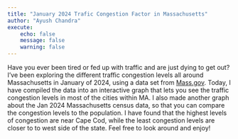 ```yaml
---
title: "January 2024 Trafic Congestion Factor in Massachusetts"
author: "Ayush Chandra"
execute:
    echo: false
    message: false
    warning: false
---
```


Have you ever been tired or fed up with traffic and are just dying to get out? I've been exploring the different traffic congestion levels all around Massachusetts in January of 2024, using a data set from [Mass.gov](https://www.mass.gov/traffic-volume-and-classification-in-massachusetts?_gl=1*x4zy9j*_ga*MjM0Mjk4NzExLjE3NTE1NzY1ODU.*_ga_MCLPEGW7WM*czE3NTE1NzcxMTgkbzEkZzEkdDE3NTE1NzcyMjEkajYwJGwwJGgw). Today, I have compiled the data into an interactive graph that lets you see the traffic congestion levels in most of the cities within MA. I also made another graph about the Jan 2024 Massachusetts census data, so that you can compare the congestion levels to the population. I have found that the highest levels of congestion are near Cape Cod, while the least congestion levels are closer to to west side of the state. Feel free to look around and enjoy!
